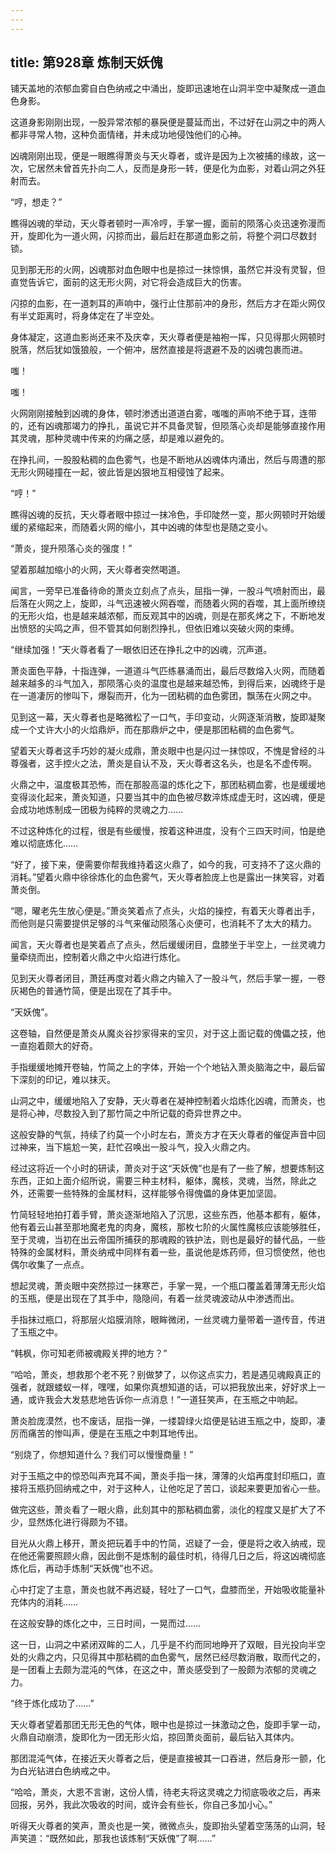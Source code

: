 ```yaml
---
---
---
```

title: 第928章 炼制天妖傀
---



铺天盖地的浓郁血雾自白色纳戒之中涌出，旋即迅速地在山洞半空中凝聚成一道血色身影。

这道身影刚刚出现，一股异常浓郁的暴戾便是蔓延而出，不过好在山洞之中的两人都非寻常人物，这种负面情绪，并未成功地侵蚀他们的心神。

凶魂刚刚出现，便是一眼瞧得萧炎与天火尊者，或许是因为上次被捕的缘故，这一次，它居然未曾首先扑向二人，反而是身形一转，便是化为血影，对着山洞之外狂射而去。

“哼，想走？”

瞧得凶魂的举动，天火尊者顿时一声冷哼，手掌一握，面前的陨落心炎迅速弥漫而开，旋即化为一道火网，闪掠而出，最后赶在那道血影之前，将整个洞口尽数封锁。

见到那无形的火网，凶魂那对血色眼中也是掠过一抹惊惧，虽然它并没有灵智，但直觉告诉它，面前的这无形火网，对它将会造成巨大的伤害。

闪掠的血影，在一道刺耳的声响中，强行止住那前冲的身形，然后方才在距火网仅有半丈距离时，将身体定在了半空处。

身体凝定，这道血影尚还来不及庆幸，天火尊者便是袖袍一挥，只见得那火网顿时脱落，然后犹如饿狼般，一个俯冲，居然直接是将退避不及的凶魂包裹而进。

嗤！

嗤！

火网刚刚接触到凶魂的身体，顿时渗透出道道白雾，嗤嗤的声响不绝于耳，连带的，还有凶魂那竭力的挣扎，虽说它并不具备灵智，但陨落心炎却是能够直接作用其灵魂，那种灵魂中传来的灼痛之感，却是难以避免的。

在挣扎间，一股股粘稠的血色雾气，也是不断地从凶魂体内涌出，然后与周遭的那无形火网碰撞在一起，彼此皆是凶狠地互相侵蚀了起来。

“哼！”

瞧得凶魂的反抗，天火尊者眼中掠过一抹冷色，手印陡然一变，那火网顿时开始缓缓的紧缩起来，而随着火网的缩小，其中凶魂的体型也是随之变小。

“萧炎，提升陨落心炎的强度！”

望着那越加缩小的火网，天火尊者突然喝道。

闻言，一旁早已准备待命的萧炎立刻点了点头，屈指一弹，一股斗气喷射而出，最后落在火网之上，旋即，斗气迅速被火网吞噬，而随着火网的吞噬，其上面所缭绕的无形火焰，也是越来越浓郁，而反观其中的凶魂，则是在那炙烤之下，不断地发出愤怒的尖鸣之声，但不管其如何剧烈挣扎，但依旧难以突破火网的束缚。

“继续加强！”天火尊者看了一眼依旧还在挣扎之中的凶魂，沉声道。

萧炎面色平静，十指连弹，一道道斗气匹练暴涌而出，最后尽数熔入火网，而随着越来越多的斗气加入，那陨落心炎的温度也是越来越恐怖，到得后来，凶魂终于是在一道凄厉的惨叫下，爆裂而开，化为一团粘稠的血色雾团，飘荡在火网之中。

见到这一幕，天火尊者也是略微松了一口气，手印变动，火网逐渐消散，旋即凝聚成一个丈许大小的火焰鼎炉，而在那鼎炉之中，便是那团粘稠的血色雾气。

望着天火尊者这手巧妙的凝火成鼎，萧炎眼中也是闪过一抹惊叹，不愧是曾经的斗尊强者，这手控火之法，萧炎是自认不及，天火尊者这名头，也是名不虚传啊。

火鼎之中，温度极其恐怖，而在那股高温的炼化之下，那团粘稠血雾，也是缓缓地变得淡化起来，萧炎知道，只要当其中的血色被尽数淬炼成虚无时，这凶魂，便是会成功地炼制成一团极为纯粹的灵魂之力……

不过这种炼化的过程，很是有些缓慢，按着这种进度，没有个三四天时间，怕是绝难以彻底炼化……

“好了，接下来，便需要你帮我维持着这火鼎了，如今的我，可支持不了这火鼎的消耗。”望着火鼎中徐徐炼化的血色雾气，天火尊者脸庞上也是露出一抹笑容，对着萧炎倒。

“嗯，曜老先生放心便是。”萧炎笑着点了点头，火焰的操控，有着天火尊者出手，而他则是只需要提供足够的斗气来催动陨落心炎便可，也消耗不了太大的精力。

闻言，天火尊者也是笑着点了点头，然后缓缓闭目，盘膝坐于半空上，一丝灵魂力量牵绕而出，控制着火鼎之中火焰进行炼化。

见到天火尊者闭目，萧廷再度对着火鼎之内输入了一股斗气，然后手掌一握，一卷灰褐色的普通竹简，便是出现在了其手中。

“天妖傀”。

这卷轴，自然便是萧炎从魔炎谷抄家得来的宝贝，对于这上面记载的傀儡之技，他一直抱着颇大的好奇。

手指缓缓地摊开卷轴，竹简之上的字体，开始一个个地钻入萧炎脑海之中，最后留下深刻的印记，难以抹灭。

山洞之中，缓缓地陷入了安静，天火尊者在凝神控制着火焰炼化凶魂，而萧炎，也是将心神，尽数投入到了那竹简之中所记载的奇异世界之中。

这般安静的气氛，持续了约莫一个小时左右，萧炎方才在天火尊者的催促声音中回过神来，当下尴尬一笑，赶忙召唤出一股斗气，投入火鼎之内。

经过这将近一个小时的研读，萧炎对于这“天妖傀”也是有了一些了解，想要炼制这东西，正如上面介绍所说，需要三种主材料，躯体，魔核，灵魂，当然，除此之外，还需要一些特殊的金属材料，这样能够令得傀儡的身体更加坚固。

竹简轻轻地拍打着手臂，萧炎逐渐地陷入了沉思，这些东西，他基本都有，躯体，他有着云山甚至那地魔老鬼的肉身，魔核，那枚七阶的火属性魔核应该能够胜任，至于灵魂，当初在出云帝国所捕获的那魂殿的铁护法，则也是最好的替代品，一些特殊的金属材料，萧炎纳戒中同样有着一些，虽说他是炼药师，但习惯使然，他也偶尔收集了一点点。

想起灵魂，萧炎眼中突然掠过一抹寒芒，手掌一晃，一个瓶口覆盖着薄薄无形火焰的玉瓶，便是出现在了其手中，隐隐间，有着一丝灵魂波动从中渗透而出。

手指抹过瓶口，将那层火焰膜消除，眼眸微闭，一丝灵魂力量带着一道传音，传进了玉瓶之中。

“韩枫，你可知老师被魂殿关押的地方？”

“哈哈，萧炎，想救那个老不死？别做梦了，以你这点实力，若是遇见魂殿真正的强者，就跟蝼蚁一样，嘿嘿，如果你真想知道的话，可以把我放出来，好好求上一通，或许我会大发慈悲地告诉你一点消息！”一道狂笑声，在玉瓶之中响起。

萧炎脸庞漠然，也不废话，屈指一弹，一缕碧绿火焰便是钻进玉瓶之中，旋即，凄厉而痛苦的惨叫声，便是在玉瓶之中刺耳地传出。

“别烧了，你想知道什么？我们可以慢慢商量！”

对于玉瓶之中的惊恐叫声充耳不闻，萧炎手指一抹，薄薄的火焰再度封印瓶口，直接将玉瓶扔回纳戒之中，对于这种人，让他吃足了苦口，谈起来要更加省心一些。

做完这些，萧炎看了一眼火鼎，此刻其中的那粘稠血雾，淡化的程度又是扩大了不少，显然炼化进行得颇为不错。

目光从火鼎上移开，萧炎把玩着手中的竹简，迟疑了一会，便是将之收入纳戒，现在他还需要照顾火鼎，因此倒不是炼制的最佳时机，待得几日之后，将这凶魂彻底炼化后，再动手炼制“天妖傀”也不迟。

心中打定了主意，萧炎也就不再迟疑，轻吐了一口气，盘膝而坐，开始吸收能量补充体内的消耗……

在这般安静的炼化之中，三日时间，一晃而过……

这一日，山洞之中紧闭双眸的二人，几乎是不约而同地睁开了双眼，目光投向半空处的火鼎之内，只见得其中那粘稠的血色雾气，居然已经尽数消散，取而代之的，是一团看上去颇为混沌的气体，在这之中，萧炎感受到了一股颇为浓郁的灵魂之力。

“终于炼化成功了……”

天火尊者望着那团无形无色的气体，眼中也是掠过一抹激动之色，旋即手掌一动，火鼎自动崩溃，旋即化为一团无形火焰，掠回萧炎面前，最后钻入其体内。

那团混沌气体，在接近天火尊者之后，便是直接被其一口吞进，然后身形一颤，化为白光钻进白色纳戒之中。

“哈哈，萧炎，大恩不言谢，这份人情，待老夫将这灵魂之力彻底吸收之后，再来回报，另外，我此次吸收的时间，或许会有些长，你自己多加小心。”

听得天火尊者的笑声，萧炎也是一笑，微微点头，旋即抬头望着空荡荡的山洞，轻声笑道：“既然如此，那我也该炼制“天妖傀”了啊……”